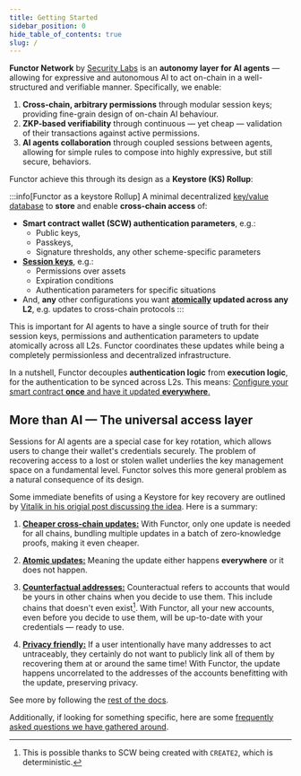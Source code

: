 ```yaml
---
title: Getting Started
sidebar_position: 0
hide_table_of_contents: true
slug: /
---
```


<Head>
  <meta prefix="og: http://ogp.me/ns#" />
</Head>

**Functor Network** by [Security Labs](https://node.securitylabs.xyz/) is an **autonomy layer for AI agents** — allowing for expressive and autonomous AI to act on-chain in a well-structured and verifiable manner. Specifically, we enable:
1. **Cross-chain, arbitrary permissions** through modular session keys; providing fine-grain design of on-chain AI behaviour.
2.  **ZKP-based verifiability** through continuous — yet cheap — validation of their transactions against active permissions.
3. **AI agents collaboration** through coupled sessions between agents, allowing for simple rules to compose into highly expressive, but still secure, behaviors.

Functor achieve this through its design as a **Keystore (KS) Rollup**:

:::info[Functor as a keystore Rollup]
A minimal decentralized [key/value database](/concepts/glossary/#key-value-store) to **store** and enable **cross-chain access** of:
- **Smart contract wallet (SCW) authentication parameters**, e.g.: 
  - Public keys, 
  - Passkeys, 
  - Signature thresholds, any other scheme-specific parameters
- [**Session keys**](/concepts/glossary/#session-key), e.g.:
  - Permissions over assets
  - Expiration conditions
  - Authentication parameters for specific situations
- And, **any** other configurations you want **[atomically](/concepts/glossary/#atomic-transaction) updated across any L2**, e.g. updates to cross-chain protocols
:::

This is important for AI agents to have a single source of truth for their session keys, permissions and authentication parameters to update atomically across all L2s. Functor coordinates these updates while being a completely permissionless and decentralized infrastructure.

In a nutshell, Functor decouples **authentication logic** from **execution logic**, for the authentication to be synced across L2s. This means: <u>Configure your smart contract **once** and have it updated **everywhere**.</u>

## More than AI — The universal access layer

Sessions for AI agents are a special case for key rotation, which allows users to change their wallet's credentials securely. The problem of recovering access to a lost or stolen wallet underlies the key management space on a fundamental level. Functor solves this more general problem as a natural consequence of its design.

Some immediate benefits of using a Keystore for key recovery are outlined by [Vitalik in his origial post discussing the idea](https://vitalik.eth.limo/general/2023/06/09/three_transitions.html). Here is a summary:

1. <u>**Cheaper cross-chain updates:**</u> With Functor, only one update is needed for all chains, bundling multiple updates in a batch of zero-knowledge proofs, making it even cheaper.

2. <u>**[Atomic](/concepts/glossary/#atomic-transaction) updates:**</u> Meaning the update either happens **everywhere** or it does not happen. 

3. <u>**Counterfactual addresses:**</u> Counteractual refers to accounts that would be yours in other chains when you decide to use them. This include chains that doesn't even exist[^1]. With Functor, all your new accounts, even before you decide to use them, will be up-to-date with your credentials — ready to use.

4. <u>**Privacy friendly:**</u> If a user intentionally have many addresses to act untraceably, they certainly do not want to publicly link all of them by recovering them at or around the same time! With Functor, the update happens uncorrelated to the addresses of the accounts benefitting with the update, preserving privacy.

[^1]: This is possible thanks to SCW being created with `CREATE2`, which is deterministic.

See more by following the [rest of the docs](what_is_functor).

Additionally, if looking for something specific, here are some [frequently asked questions we have gathered around](faqs).